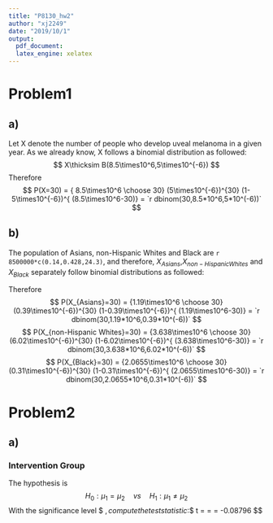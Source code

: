 ```yaml
---
title: "P8130_hw2"
author: "xj2249"
date: "2019/10/1"
output: 
  pdf_document:
  latex_engine: xelatex
---
```


# Problem1
## a)
Let X denote the number of people who develop uveal melanoma in a given year.
As we already know, X follows a binomial distribution as followed:
$$
X\thicksim B(8.5\times10^6,5\times10^{-6})
$$
Therefore
$$
P(X=30) = { 8.5\times10^6 \choose 30} (5\times10^{-6})^{30} (1-5\times10^{-6})^{ (8.5\times10^6-30)} = `r dbinom(30,8.5*10^6,5*10^(-6))`
$$

## b)
The population of Asians, non-Hispanic Whites and Black are `r  8500000*c(0.14,0.428,24.3)`, 
and therefore, $X_{Asians}$,$X_{non-Hispanic Whites}$ and $X_{Black}$ separately follow binomial distributions as followed: 
\begin{gather*}
X_{Asians}\thicksim B(1.19\times10^6,0.39\times10^{-6})\\
X_{non-Hispanic Whites}\thicksim B(3.638\times10^6,6.02\times10^{-6})\\
X_{Black}\thicksim B(2.0655\times10^6,0.31\times10^{-6})
\end{gather*}

Therefore
$$
P(X_{Asians}=30) = {1.19\times10^6 \choose 30} (0.39\times10^{-6})^{30} (1-0.39\times10^{-6})^{ (1.19\times10^6-30)} = `r dbinom(30,1.19*10^6,0.39*10^(-6))`
$$ 
$$
P(X_{non-Hispanic Whites}=30) = {3.638\times10^6 \choose 30} (6.02\times10^{-6})^{30} (1-6.02\times10^{-6})^{ (3.638\times10^6-30)} = `r dbinom(30,3.638*10^6,6.02*10^(-6))`
$$ 
$$
P(X_{Black}=30) = {2.0655\times10^6 \choose 30} (0.31\times10^{-6})^{30} (1-0.31\times10^{-6})^{ (2.0655\times10^6-30)} = `r dbinom(30,2.0655*10^6,0.31*10^(-6))`
$$ 

# Problem2
## a)
### Intervention Group
The hypothesis is  
$$
H_0:\mu_1 = \mu_2  \quad vs \quad H_1:\mu_1 \neq \mu_2  
$$
With the significance level $\alpha=0.05 $, compute the test statistic:
$$
t = \frac{\bar{d}-0}{s_d/\sqrt{n}} = \frac{-0.76}{1.44/\sqrt{36}}= -0.08796
$$

```r


```

